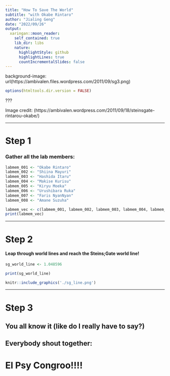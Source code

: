 ```yaml
---
title: "How To Save The World"
subtitle: "with Okabe Rintaro"
author: "Jialing Geng"
date: "2022/09/26"
output:
  xaringan::moon_reader:
    self_contained: true
    lib_dir: libs
    nature:
      highlightStyle: github
      highlightLines: true
      countIncrementalSlides: false
---
```


background-image: url(https://ambivalen.files.wordpress.com/2011/09/sg3.png)

```r
options(htmltools.dir.version = FALSE)
```

???

Image credit: (https://ambivalen.wordpress.com/2011/09/18/steinsgate-rintarou-okabe/)

---

# Step 1

### Gather all the lab members:

```r
labmem_001 <- "Okabe Rintaro"
labmem_002 <- "Shiina Mayuri"
labmem_003 <- "Hashida Itaru"
labmem_004 <- "Makise Kurisu"
labmem_005 <- "Kiryu Moeka"
labmem_006 <- "Urushibara Ruka"
labmem_007 <- "Faris NyanNyan"
labmem_008 <- "Amane Suzuha"

labmem_vec <- c(labmem_001, labmem_002, labmem_003, labmem_004, labmem_005, labmem_006, labmem_007, labmem_008)
print(labmem_vec)
```


---

# Step 2

#### Leap through world lines and reach the Steins;Gate world line! 
```r
sg_world_line <- 1.048596

print(sg_world_line)
```


```r
knitr::include_graphics('./sg_line.png')
```



---


# Step 3


## You all know it (like do I really have to say?)

## Everybody shout together:

# El Psy Congroo!!!!
